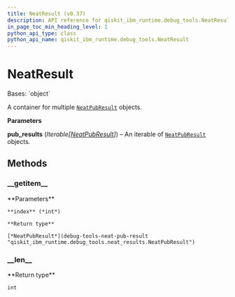 ```yaml
---
title: NeatResult (v0.37)
description: API reference for qiskit_ibm_runtime.debug_tools.NeatResult in qiskit-ibm-runtime v0.37
in_page_toc_min_heading_level: 1
python_api_type: class
python_api_name: qiskit_ibm_runtime.debug_tools.NeatResult
---
```


# NeatResult

<Class id="qiskit_ibm_runtime.debug_tools.NeatResult" isDedicatedPage={true} github="https://github.com/Qiskit/qiskit-ibm-runtime/tree/stable/0.37/qiskit_ibm_runtime/debug_tools/neat_results.py#L118-L138" signature="NeatResult(pub_results)" modifiers="class">
  Bases: `object`

  A container for multiple [`NeatPubResult`](debug-tools-neat-pub-result "qiskit_ibm_runtime.debug_tools.NeatPubResult") objects.

  **Parameters**

  **pub\_results** (*Iterable\[*[*NeatPubResult*](debug-tools-neat-pub-result "qiskit_ibm_runtime.debug_tools.NeatPubResult")*]*) – An iterable of [`NeatPubResult`](debug-tools-neat-pub-result "qiskit_ibm_runtime.debug_tools.NeatPubResult") objects.

  ## Methods

  ### \_\_getitem\_\_

  <Function id="qiskit_ibm_runtime.debug_tools.NeatResult.__getitem__" github="https://github.com/Qiskit/qiskit-ibm-runtime/tree/stable/0.37/qiskit_ibm_runtime/debug_tools/neat_results.py#L128-L129" signature="__getitem__(index)">
    **Parameters**

    **index** (*int*)

    **Return type**

    [*NeatPubResult*](debug-tools-neat-pub-result "qiskit_ibm_runtime.debug_tools.neat_results.NeatPubResult")
  </Function>

  ### \_\_len\_\_

  <Function id="qiskit_ibm_runtime.debug_tools.NeatResult.__len__" github="https://github.com/Qiskit/qiskit-ibm-runtime/tree/stable/0.37/qiskit_ibm_runtime/debug_tools/neat_results.py#L131-L132" signature="__len__()">
    **Return type**

    int
  </Function>
</Class>

